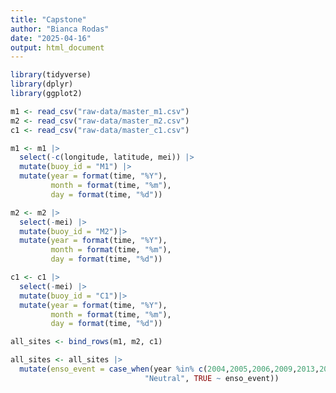 ```yaml
---
title: "Capstone"
author: "Bianca Rodas"
date: "2025-04-16"
output: html_document
---
```


```r
library(tidyverse)
library(dplyr)
library(ggplot2)
```


```r
m1 <- read_csv("raw-data/master_m1.csv")
m2 <- read_csv("raw-data/master_m2.csv")
c1 <- read_csv("raw-data/master_c1.csv")
```

```r
m1 <- m1 |> 
  select(-c(longitude, latitude, mei)) |> 
  mutate(buoy_id = "M1") |> 
  mutate(year = format(time, "%Y"),
         month = format(time, "%m"),
         day = format(time, "%d"))

m2 <- m2 |> 
  select(-mei) |> 
  mutate(buoy_id = "M2")|> 
  mutate(year = format(time, "%Y"),
         month = format(time, "%m"),
         day = format(time, "%d"))

c1 <- c1 |>
  select(-mei) |> 
  mutate(buoy_id = "C1")|> 
  mutate(year = format(time, "%Y"),
         month = format(time, "%m"),
         day = format(time, "%d"))

all_sites <- bind_rows(m1, m2, c1)

all_sites <- all_sites |> 
  mutate(enso_event = case_when(year %in% c(2004,2005,2006,2009,2013,2014,2015,2017,2018,2019,2020)~ 
                              "Neutral", TRUE ~ enso_event))
```

